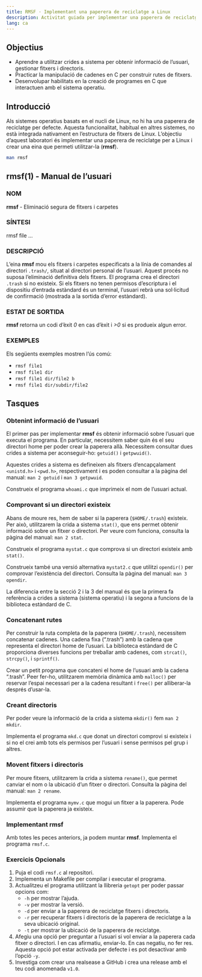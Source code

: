 ```yaml
---
title: RMSF · Implementant una paperera de reciclatge a Linux
description: Activitat guiada per implementar una paperera de reciclatge a Linux
lang: ca
---
```


## Objectius

- Aprendre a utilitzar crides a sistema per obtenir informació de l'usuari, gestionar fitxers i directoris.
- Practicar la manipulació de cadenes en C per construir rutes de fitxers.
- Desenvolupar habilitats en la creació de programes en C que interactuen amb el sistema operatiu.

## Introducció

Als sistemes operatius basats en el nucli de Linux, no hi ha una paperera de reciclatge per defecte. Aquesta funcionalitat, habitual en altres sistemes, no està integrada nativament en l'estructura de fitxers de Linux. L'objectiu d'aquest laboratori és implementar una paperera de reciclatge per a Linux i crear una eina que permeti utilitzar-la (**rmsf**).

```sh
man rmsf
```

## rmsf(1) - Manual de l'usuari

### NOM

**rmsf** - Eliminació segura de fitxers i carpetes

### SÍNTESI

rmsf file ...

### DESCRIPCIÓ

L'eina **rmsf** mou els fitxers i carpetes especificats a la línia de comandes al directori `.trash/`, situat al directori personal de l'usuari. Aquest procés no suposa l'eliminació definitiva dels fitxers. El programa crea el directori `.trash` si no existeix. Si els fitxers no tenen permisos d'escriptura i el dispositiu d'entrada estàndard és un terminal, l'usuari rebrà una sol·licitud de confirmació (mostrada a la sortida d'error estàndard).

### ESTAT DE SORTIDA

**rmsf** retorna un codi d'èxit *0* en cas d'èxit i *>0* si es produeix algun error.

### EXEMPLES

Els següents exemples mostren l'ús comú:

- `rmsf file1`
- `rmsf file1 dir`
- `rmsf file1 dir/file2 b`
- `rmsf file1 dir/subdir/file2`

## Tasques

### Obtenint informació de l'usuari

El primer pas per implementar **rmsf** és obtenir informació sobre l'usuari que executa el programa. En particular, necessitem saber quin és el seu directori home per poder crear la paperera allà. Necessitem consultar dues crides a sistema per aconseguir-ho: `getuid()` i `getpwuid()`.

:::{.callout-tip}
Aquestes crides a sistema es defineixen als fitxers d'encapçalament `<unistd.h>` i `<pwd.h>`, respectivament i es poden consultar a la pàgina del manual: `man 2 getuid` i `man 3 getpwuid`.
:::

Construeix el programa `whoami.c` que imprimeix el nom de l'usuari actual.

### Comprovant si un directori existeix

Abans de moure res, hem de saber si la paperera (`$HOME/.trash`) existeix. Per això, utilitzarem la crida a sistema `stat()`, que ens permet obtenir informació sobre un fitxer o directori. Per veure com funciona, consulta la pàgina del manual: `man 2 stat`.

Construeix el programa `mystat.c` que comprova si un directori existeix amb `stat()`. 

Construeix també una versió alternativa `mystat2.c` que utilitzi `opendir()` per comprovar l'existència del directori. Consulta la pàgina del manual: `man 3 opendir`.


:::{.callout-tip title="Seccions del manual"}
La diferencia entre la secció 2 i la 3 del manual és que la primera fa referència a crides a sistema (sistema operatiu) i la segona a funcions de la biblioteca estàndard de C.
:::

### Concatenant rutes

Per construir la ruta completa de la paperera (`$HOME/.trash`), necessitem concatenar cadenes. Una cadena fixa (".trash") amb la cadena que representa el directori home de l'usuari. La biblioteca estàndard de C proporciona diverses funcions per treballar amb cadenes, com `strcat()`, `strcpy()`, i `sprintf()`. 

Crear un petit programa que concateni el home de l'usuari amb la cadena ".trash". Peer fer-ho, utilitzarem memòria dinàmica amb `malloc()` per reservar l'espai necessari per a la cadena resultant i `free()` per alliberar-la després d'usar-la.

### Creant directoris

Per poder veure la informació de la crida a sistema `mkdir()` fem `man 2 mkdir`. 

Implementa el programa `mkd.c` que donat un directori comprovi si existeix i si no el crei amb tots els permisos per l'usuari i sense permisos pel grup i altres.

### Movent fitxers i directoris

Per moure fitxers, utilitzarem la crida a sistema `rename()`, que permet canviar el nom o la ubicació d'un fitxer o directori. Consulta la pàgina del manual: `man 2 rename`.

Implementa el programa `mymv.c` que mogui un fitxer a la paperera. Pode assumir que la paperera ja existeix. 

### Implementant rmsf

Amb totes les peces anteriors, ja podem muntar **rmsf**. Implementa el programa `rmsf.c`.

### Exercicis Opcionals

1. Puja el codi `rmsf.c` al repositori.
2. Implementa un Makefile per compilar i executar el programa.
3. Actualitzeu el programa utilitzant la llibreria `getopt` per poder passar opcions com:
    - `-h` per mostrar l'ajuda.
    - `-v` per mostrar la versió.
    - `-d` per enviar a la paperera de reciclatge fitxers i directoris.
    - `-r` per recuperar fitxers i directoris de la paperera de reciclatge a la seva ubicació original.
    - `-t` per mostrar la ubicació de la paperera de reciclatge.
4. Afegiu una opció per preguntar a l'usuari si vol enviar a la paperera cada fitxer o directori. I en cas afirmatiu, enviar-lo. En cas negatiu, no fer res. Aquesta opció pot estar activada per defecte i es pot desactivar amb l'opció `-y`.
5. Investiga com crear una realsease a GitHub i crea una release amb el teu codi anomenada `v1.0`.






